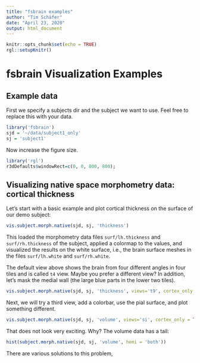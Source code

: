 ```yaml
---
title: "fsbrain examples"
author: "Tim Schäfer"
date: "April 23, 2020"
output: html_document
---
```


```r
knitr::opts_chunk$set(echo = TRUE)
rgl::setupKnitr()
```

# fsbrain Visualization Examples

## Example data

First we specify a subjects dir and the subject we want to use. Feel free to replace this with your data.

```r
library('fsbrain')
sjd = '~/data/subject1_only'
sj = 'subject1'
```

Now increase the figure size.

```r
library('rgl')
r3dDefaults$windowRect=c(0, 0, 800, 800);
```

## Visualizing native space morphometry data: cortical thickness

Let's start with a basic example and plot cortical thickness on the surface of our demo subject:

```r
vis.subject.morph.native(sjd, sj, 'thickness')
```

This loaded the morphometry data files `surf/lh.thickness` and `surf/rh.thickness` of the subject, applied a colormap to the values, and visualized the results on the white surface, i.e., the brain surface meshes in the files `surf/lh.white` and `surf/rh.white`.

The default view above shows the brain from four different angles in four tiles and is called `t4` view. Maybe you prefer a different view? In addition, let's mask the medial wall (the large blue parts in the lower two tiles).

```r
vis.subject.morph.native(sjd, sj, 'thickness', views='t9', cortex_only = TRUE)
```

Next, we will try a third view, add a colorbar, use the pial surface, and plot something different.

```r
vis.subject.morph.native(sjd, sj, 'volume', views='si', cortex_only = TRUE, draw_colorbar = 'vertical', surface = 'pial')
```

That does not look very exciting. Why? The volume data has a tail:

```r
hist(subject.morph.native(sjd, sj, 'volume', hemi = 'both'))
```

There are various solutions to this problem,
